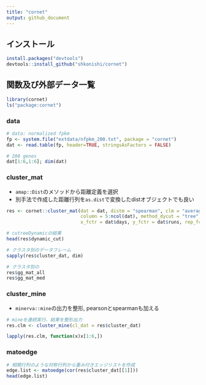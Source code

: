 ```yaml
---
title: "cornet"
output: github_document
---
```


## インストール
```r
install.packages("devtools") 
devtools::install_github("shkonishi/cornet")
```

## 関数及び外部データ一覧
```r
library(cornet)
ls("package:cornet")
```


### data
```r
# data: normalized fpkm
fp <- system.file("extdata/nfpkm_200.txt", package = "cornet")
dat <- read.table(fp, header=TRUE, stringsAsFactors = FALSE)

# 200 genes
dat[1:6,1:6]; dim(dat)
```


### cluster_mat
- `amap::Dist`のメソッドから距離定義を選択
- 別手法で作成した距離行列を`as.dist`で変換したdistオブジェクトでも良い
```r
res <- cornet::cluster_mat(dat = dat, distm = "spearman", clm = "average",
                           column = 5:ncol(dat), method_dycut = "tree",
                           x_fctr = dat$days, y_fctr = dat$runs, rep_fctr = dat$reps)

# cutreeDynamicの結果
head(res$dynamic_cut)

# クラスタ別のデータフレーム
sapply(res$cluster_dat, dim)

# クラスタ別の
res$gg_mat_all
res$gg_mat_med

```

### cluster_mine
- `minerva::mine`の出力を整形, pearsonとspearmanも加える
```r
# mineを連続実行、結果を整形出力
res.clm <- cluster_mine(cl_dat = res$cluster_dat)

lapply(res.clm, function(x)x[1:6,])

```

### matoedge
```r
# 相関行列のような対称行列から重み付きエッジリストを作成
edge.list <- matoedge(cor(res$cluster_dat[[1]]))
head(edge.list)

```





